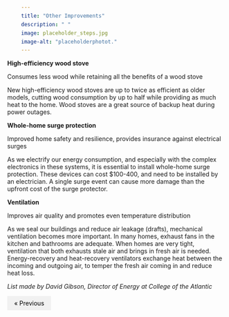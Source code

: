 ```yaml
---
title: "Other Improvements"
description: " "
image: placeholder_steps.jpg
image-alt: "placeholderphotot."
---
```


**High-efficiency wood stove**

Consumes less wood while retaining all the benefits of a wood stove

New high-efficiency wood stoves are up to twice as efficient as older models, cutting wood consumption by up to half while providing as much heat to the home. Wood stoves are a great source of backup heat during power outages.

**Whole-home surge protection**

Improved home safety and resilience, provides insurance against electrical surges

As we electrify our energy consumption, and especially with the complex electronics in these systems, it is essential to install whole-home surge protection. These devices can cost \$100-400, and need to be installed by an electrician. A single surge event can cause more damage than the upfront cost of the surge protector.

**Ventilation**

Improves air quality and promotes even temperature distribution

As we seal our buildings and reduce air leakage (drafts), mechanical ventilation becomes more important. In many homes, exhaust fans in the kitchen and bathrooms are adequate. When homes are very tight, ventilation that both exhausts stale air and brings in fresh air is needed. Energy-recovery and heat-recovery ventilators exchange heat between the incoming and outgoing air, to temper the fresh air coming in and reduce heat loss.

*List made by David Gibson, Director of Energy at College of the Atlantic*

<html>
<head>
<meta name="viewport" content="width=device-width, initial-scale=1">
<style>
a {
  text-decoration: none;
  display: inline-block;
  padding: 8px 16px;
}

a:hover {
  background-color: #ddd;
  color: black;
}

.previous {
  background-color: #f1f1f1;
  color: black;
}

.next {
  background-color: #04AA6D;
  color: white;
}

.round {
  border-radius: 50%;
}
</style>
</head>
<body>


<a href="10-step.html" class="previous">&laquo; Previous</a>


  
</body>
</html> 

